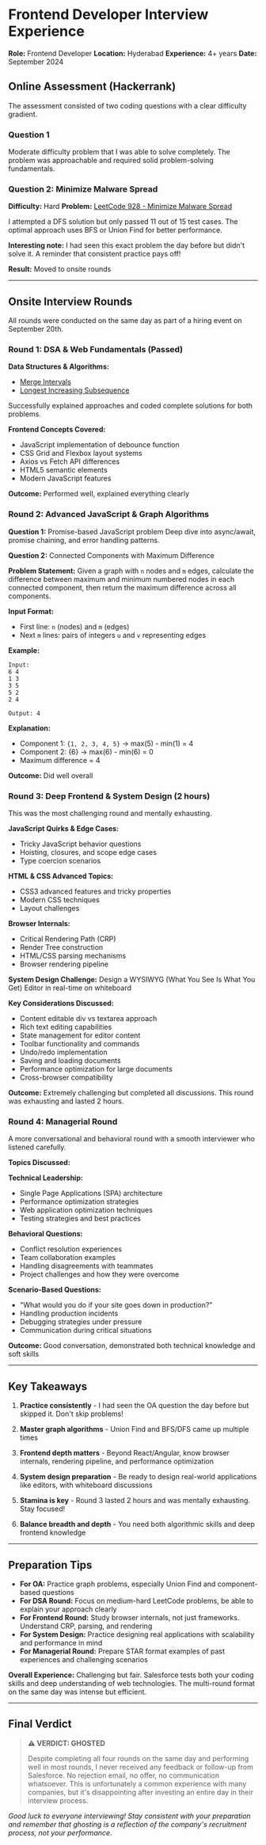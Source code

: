 # Frontend Developer Interview Experience

**Role:** Frontend Developer
**Location:** Hyderabad
**Experience:** 4+ years
**Date:** September 2024

## Online Assessment (Hackerrank)

The assessment consisted of two coding questions with a clear difficulty gradient.

### Question 1

Moderate difficulty problem that I was able to solve completely. The problem was approachable and required solid problem-solving fundamentals.

### Question 2: Minimize Malware Spread

**Difficulty:** Hard
**Problem:** [LeetCode 928 - Minimize Malware Spread](https://leetcode.com/problems/minimize-malware-spread/description/)

I attempted a DFS solution but only passed 11 out of 15 test cases. The optimal approach uses BFS or Union Find for better performance.

**Interesting note:** I had seen this exact problem the day before but didn't solve it. A reminder that consistent practice pays off!

**Result:** Moved to onsite rounds

---

## Onsite Interview Rounds

All rounds were conducted on the same day as part of a hiring event on September 20th.

### Round 1: DSA & Web Fundamentals (Passed)

**Data Structures & Algorithms:**

- [Merge Intervals](https://leetcode.com/problems/merge-intervals/description/)
- [Longest Increasing Subsequence](https://leetcode.com/problems/longest-increasing-subsequence/)

Successfully explained approaches and coded complete solutions for both problems.

**Frontend Concepts Covered:**

- JavaScript implementation of debounce function
- CSS Grid and Flexbox layout systems
- Axios vs Fetch API differences
- HTML5 semantic elements
- Modern JavaScript features

**Outcome:** Performed well, explained everything clearly

### Round 2: Advanced JavaScript & Graph Algorithms

**Question 1:** Promise-based JavaScript problem
Deep dive into async/await, promise chaining, and error handling patterns.

**Question 2:** Connected Components with Maximum Difference

**Problem Statement:**
Given a graph with `n` nodes and `m` edges, calculate the difference between maximum and minimum numbered nodes in each connected component, then return the maximum difference across all components.

**Input Format:**

- First line: `n` (nodes) and `m` (edges)
- Next `m` lines: pairs of integers `u` and `v` representing edges

**Example:**

```
Input:
6 4
1 3
3 5
5 2
2 4

Output: 4
```

**Explanation:**

- Component 1: `{1, 2, 3, 4, 5}` → max(5) - min(1) = 4
- Component 2: {6} → max(6) - min(6) = 0
- Maximum difference = 4

**Outcome:** Did well overall

### Round 3: Deep Frontend & System Design (2 hours)

This was the most challenging round and mentally exhausting.

**JavaScript Quirks & Edge Cases:**

- Tricky JavaScript behavior questions
- Hoisting, closures, and scope edge cases
- Type coercion scenarios

**HTML & CSS Advanced Topics:**

- CSS3 advanced features and tricky properties
- Modern CSS techniques
- Layout challenges

**Browser Internals:**

- Critical Rendering Path (CRP)
- Render Tree construction
- HTML/CSS parsing mechanisms
- Browser rendering pipeline

**System Design Challenge:**
Design a WYSIWYG (What You See Is What You Get) Editor in real-time on whiteboard

**Key Considerations Discussed:**

- Content editable div vs textarea approach
- Rich text editing capabilities
- State management for editor content
- Toolbar functionality and commands
- Undo/redo implementation
- Saving and loading documents
- Performance optimization for large documents
- Cross-browser compatibility

**Outcome:** Extremely challenging but completed all discussions. This round was exhausting and lasted 2 hours.

### Round 4: Managerial Round

A more conversational and behavioral round with a smooth interviewer who listened carefully.

**Topics Discussed:**

**Technical Leadership:**

- Single Page Applications (SPA) architecture
- Performance optimization strategies
- Web application optimization techniques
- Testing strategies and best practices

**Behavioral Questions:**

- Conflict resolution experiences
- Team collaboration examples
- Handling disagreements with teammates
- Project challenges and how they were overcome

**Scenario-Based Questions:**

- "What would you do if your site goes down in production?"
- Handling production incidents
- Debugging strategies under pressure
- Communication during critical situations

**Outcome:** Good conversation, demonstrated both technical knowledge and soft skills

---

## Key Takeaways

1. **Practice consistently** - I had seen the OA question the day before but skipped it. Don't skip problems!

2. **Master graph algorithms** - Union Find and BFS/DFS came up multiple times

3. **Frontend depth matters** - Beyond React/Angular, know browser internals, rendering pipeline, and performance optimization

4. **System design preparation** - Be ready to design real-world applications like editors, with whiteboard discussions

5. **Stamina is key** - Round 3 lasted 2 hours and was mentally exhausting. Stay focused!

6. **Balance breadth and depth** - You need both algorithmic skills and deep frontend knowledge

---

## Preparation Tips

- **For OA:** Practice graph problems, especially Union Find and component-based questions
- **For DSA Round:** Focus on medium-hard LeetCode problems, be able to explain your approach clearly
- **For Frontend Round:** Study browser internals, not just frameworks. Understand CRP, parsing, and rendering
- **For System Design:** Practice designing real applications with scalability and performance in mind
- **For Managerial Round:** Prepare STAR format examples of past experiences and challenging scenarios

**Overall Experience:** Challenging but fair. Salesforce tests both your coding skills and deep understanding of web technologies. The multi-round format on the same day was intense but efficient.

---

## Final Verdict

> **⚠️ VERDICT: GHOSTED**
>
> Despite completing all four rounds on the same day and performing well in most rounds, I never received any feedback or follow-up from Salesforce. No rejection email, no offer, no communication whatsoever. This is unfortunately a common experience with many companies, but it's disappointing after investing an entire day in their interview process.

_Good luck to everyone interviewing! Stay consistent with your preparation and remember that ghosting is a reflection of the company's recruitment process, not your performance._
